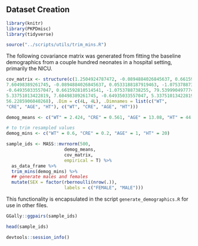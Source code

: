 ## Dataset Creation

```r
library(knitr)
library(PKPDmisc)
library(tidyverse)
```

```r
source("../scripts/utils/trim_mins.R")
```

The following covariance matrix was generated from 
fitting the baseline demographics from a couple hundred neonates in a hospital setting, primarily the NICU.

```r
cov_matrix <- structure(c(1.2504924787472, -0.0894884026845637, 0.661592810514541, 
7.60498389261745, -0.0894884026845637, 0.0533188187919463, -1.0753788738255, 
-0.64935033557047, 0.661592810514541, -1.0753788738255, 79.539990497774, 
5.33751013422819, 7.60498389261745, -0.64935033557047, 5.33751013422819, 
56.2285906040268), .Dim = c(4L, 4L), .Dimnames = list(c("WT", 
"CRE", "AGE", "HT"), c("WT", "CRE", "AGE", "HT")))

demog_means <- c("WT" = 2.424, "CRE" = 0.561, "AGE" = 13.08, "HT" = 44.9)

# to trim resampled values
demog_mins <- c("WT" = 0.6, "CRE" = 0.2, "AGE" = 1, "HT" = 20)

```

```r
sample_ids <- MASS::mvrnorm(500, 
                      demog_means, 
                      cov_matrix, 
                      empirical = T) %>%
  as_data_frame %>% 
  trim_mins(demog_mins) %>% 
  ## generate males and females
  mutate(SEX = factor(rbernoulli(nrow(.)), 
                      labels = c("FEMALE", "MALE")))
```

This functionality is encapsulated in the script `generate_demographics.R` for use
in other files.

```r
GGally::ggpairs(sample_ids)
```

```r
head(sample_ids)
```


```r
devtools::session_info()
```

